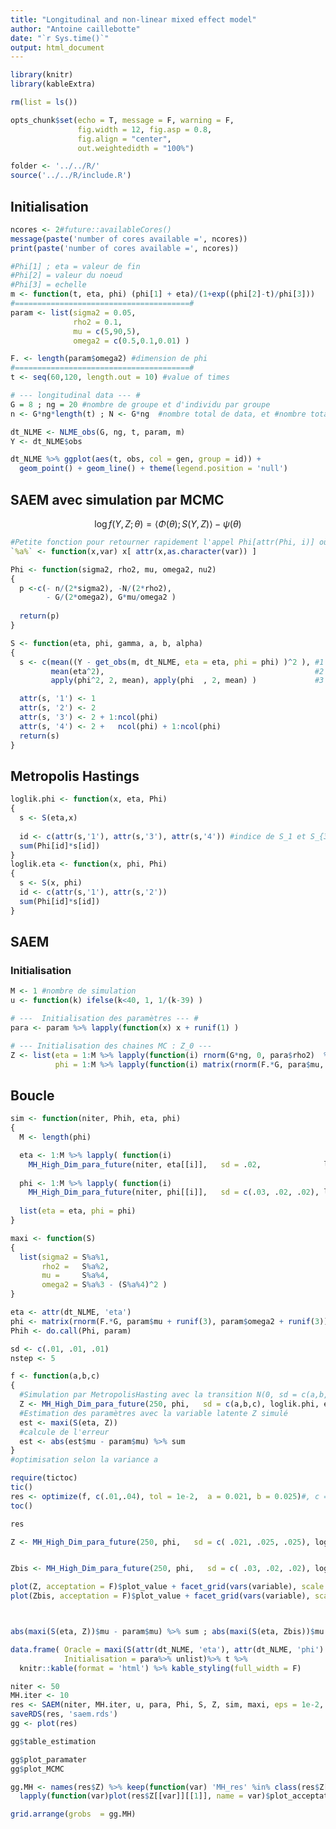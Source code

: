 ```yaml
---
title: "Longitudinal and non-linear mixed effect model"
author: "Antoine caillebotte"
date: "`r Sys.time()`"
output: html_document
---
```


<style type="text/css">
.main-container {
  max-width: 1000px;
  margin-left: auto;
  margin-right: auto;
}
</style>
  
```r
library(knitr)
library(kableExtra)

rm(list = ls())

opts_chunk$set(echo = T, message = F, warning = F,
               fig.width = 12, fig.asp = 0.8,
               fig.align = "center",
               out.weightedidth = "100%")

folder <- '../../R/'
source('../../R/include.R')
```

## Initialisation

```r
ncores <- 2#future::availableCores()
message(paste('number of cores available =', ncores))
print(paste('number of cores available =', ncores))
```

```r
#Phi[1] ; eta = valeur de fin
#Phi[2] = valeur du noeud
#Phi[3] = echelle
m <- function(t, eta, phi) (phi[1] + eta)/(1+exp((phi[2]-t)/phi[3]))
#=======================================#
param <- list(sigma2 = 0.05,
              rho2 = 0.1,
              mu = c(5,90,5),
              omega2 = c(0.5,0.1,0.01) )

F. <- length(param$omega2) #dimension de phi
#=======================================#
t <- seq(60,120, length.out = 10) #value of times

# --- longitudinal data --- #
G = 8 ; ng = 20 #nombre de groupe et d'individu par groupe
n <- G*ng*length(t) ; N <- G*ng  #nombre total de data, et #nombre total d'individu

dt_NLME <- NLME_obs(G, ng, t, param, m)
Y <- dt_NLME$obs
```

```r
dt_NLME %>% ggplot(aes(t, obs, col = gen, group = id)) + 
  geom_point() + geom_line() + theme(legend.position = 'null')
```

## SAEM avec simulation par MCMC
$$\log f(Y, Z ; \theta) = \langle \Phi(\theta) ; S(Y,Z) \rangle - \psi(\theta)$$

```r
#Petite fonction pour retourner rapidement l'appel Phi[attr(Phi, i)] où i est '1', '2', ...,
`%a%` <- function(x,var) x[ attr(x,as.character(var)) ]

Phi <- function(sigma2, rho2, mu, omega2, nu2)
{
  p <-c(- n/(2*sigma2), -N/(2*rho2),
        - G/(2*omega2), G*mu/omega2 )
 
  return(p)
}

S <- function(eta, phi, gamma, a, b, alpha)
{
  s <- c(mean((Y - get_obs(m, dt_NLME, eta = eta, phi = phi) )^2 ), #1
         mean(eta^2),                                               #2
         apply(phi^2, 2, mean), apply(phi  , 2, mean) )             #3 et 4

  attr(s, '1') <- 1
  attr(s, '2') <- 2
  attr(s, '3') <- 2 + 1:ncol(phi)
  attr(s, '4') <- 2 +   ncol(phi) + 1:ncol(phi)
  return(s)
}
```

## Metropolis Hastings

```r
loglik.phi <- function(x, eta, Phi)
{
  s <- S(eta,x)
  
  id <- c(attr(s,'1'), attr(s,'3'), attr(s,'4')) #indice de S_1 et S_{3,.} puis S_{4,.}
  sum(Phi[id]*s[id])
}
loglik.eta <- function(x, phi, Phi) 
{ 
  s <- S(x, phi)
  id <- c(attr(s,'1'), attr(s,'2'))
  sum(Phi[id]*s[id])
}
```




## SAEM
### Initialisation
```r
M <- 1 #nombre de simulation
u <- function(k) ifelse(k<40, 1, 1/(k-39) )

# ---  Initialisation des paramètres --- #
para <- param %>% lapply(function(x) x + runif(1) )

# --- Initialisation des chaines MC : Z_0 ---
Z <- list(eta = 1:M %>% lapply(function(i) rnorm(G*ng, 0, para$rho2)  %>% matrix(ncol = 1) ),
          phi = 1:M %>% lapply(function(i) matrix(rnorm(F.*G, para$mu, para$omega2), nrow = F.) %>% t ) )
```

## Boucle

```r
sim <- function(niter, Phih, eta, phi)
{
  M <- length(phi)

  eta <- 1:M %>% lapply( function(i)
    MH_High_Dim_para_future(niter, eta[[i]],   sd = .02,              loglik.eta, phi[[i]], Phih, cores = ncores-1 ))
  
  phi <- 1:M %>% lapply( function(i)
    MH_High_Dim_para_future(niter, phi[[i]],   sd = c(.03, .02, .02), loglik.phi, eta[[i]], Phih, cores = ncores-1 ))
  
  list(eta = eta, phi = phi)
}

maxi <- function(S)
{
  list(sigma2 = S%a%1,
       rho2 =   S%a%2,
       mu =     S%a%4,
       omega2 = S%a%3 - (S%a%4)^2 )
}
```


```r
eta <- attr(dt_NLME, 'eta')
phi <- matrix(rnorm(F.*G, param$mu + runif(3), param$omega2 + runif(3)), nrow = F.) %>% t
Phih <- do.call(Phi, param)

sd <- c(.01, .01, .01)
nstep <- 5

f <- function(a,b,c)
{
  #Simulation par MetropolisHasting avec la transition N(0, sd = c(a,b,c))
  Z <- MH_High_Dim_para_future(250, phi,   sd = c(a,b,c), loglik.phi, eta, Phih, cores = 10)
  #Estimation des paramètres avec la variable latente Z simulé
  est <- maxi(S(eta, Z))
  #calcule de l'erreur
  est <- abs(est$mu - param$mu) %>% sum
}
#optimisation selon la variance a

require(tictoc)
tic()
res <- optimize(f, c(.01,.04), tol = 1e-2,  a = 0.021, b = 0.025)#, c = 0.025)
toc()

res

Z <- MH_High_Dim_para_future(250, phi,   sd = c( .021, .025, .025), loglik.phi, eta, Phih, cores = 10, verbatim = T)


Zbis <- MH_High_Dim_para_future(250, phi,   sd = c( .03, .02, .02), loglik.phi, eta, Phih, cores = 10, verbatim = T)

plot(Z, acceptation = F)$plot_value + facet_grid(vars(variable), scale = "free")
plot(Zbis, acceptation = F)$plot_value + facet_grid(vars(variable), scale = "free")



abs(maxi(S(eta, Z))$mu - param$mu) %>% sum ; abs(maxi(S(eta, Zbis))$mu - param$mu) %>% sum

```

```r
data.frame( Oracle = maxi(S(attr(dt_NLME, 'eta'), attr(dt_NLME, 'phi') )) %>% unlist ,
            Initialisation = para%>% unlist)%>% t %>% 
  knitr::kable(format = 'html') %>% kable_styling(full_width = F)
```

```r
niter <- 50
MH.iter <- 10
res <- SAEM(niter, MH.iter, u, para, Phi, S, Z, sim, maxi, eps = 1e-2, verbatim = 2)
saveRDS(res, 'saem.rds')
gg <- plot(res)
```

```r
gg$table_estimation
```

```r
gg$plot_paramater
gg$plot_MCMC

gg.MH <- names(res$Z) %>% keep(function(var) 'MH_res' %in% class(res$Z[[var]][[1]]) ) %>%
  lapply(function(var)plot(res$Z[[var]][[1]], name = var)$plot_acceptation)

grid.arrange(grobs  = gg.MH)
```










